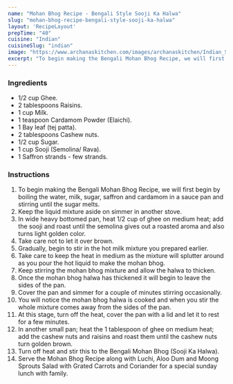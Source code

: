 ---
name: "Mohan Bhog Recipe - Bengali Style Sooji Ka Halwa"
slug: "mohan-bhog-recipe-bengali-style-sooji-ka-halwa"
layout: 'RecipeLayout'
prepTime: "40"
cuisine: "Indian"
cuisineSlug: "indian"
image: "https://www.archanaskitchen.com/images/archanaskitchen/Indian_Sweets_Mithai/Mohan_Bhog_Recipe_-_Bengali_Style_Sooji_Ka_Halwa-1.jpg"
excerpt: "To begin making the Bengali Mohan Bhog Recipe, we will first begin by boiling the water, milk, sugar, saffron and cardamom in a sauce pan and stirring until the sugar melts"
---

### Ingredients

- 1/2 cup Ghee.
- 2 tablespoons Raisins.
- 1 cup Milk.
- 1 teaspoon Cardamom Powder (Elaichi).
- 1 Bay leaf (tej patta).
- 2 tablespoons Cashew nuts.
- 1/2 cup Sugar.
- 1 cup Sooji (Semolina/ Rava).
- 1 Saffron strands - few strands.

### Instructions

1. To begin making the Bengali Mohan Bhog Recipe, we will first begin by boiling the water, milk, sugar, saffron and cardamom in a sauce pan and stirring until the sugar melts.
1. Keep the liquid mixture aside on simmer in another stove.
1. In wide heavy bottomed pan, heat 1/2 cup of ghee on medium heat; add the sooji and roast until the semolina gives out a roasted aroma and also turns light golden color.
1. Take care not to let it over brown.
1. Gradually, begin to stir in the hot milk mixture you prepared earlier.
1. Take care to keep the heat in medium as the mixture will splutter around as you pour the hot liquid to make the mohan bhog.
1. Keep stirring the mohan bhog mixture and allow the halwa to thicken.
1. Once the mohan bhog halwa has thickened it will begin to leave the sides of the pan.
1. Cover the pan and simmer for a couple of minutes stirring occasionally.
1. You will notice the mohan bhog halwa is cooked and when you stir the whole mixture comes away from the sides of the pan.
1. At this stage, turn off the heat, cover the pan with a lid and let it to rest for a few minutes.
1. In another small pan; heat the 1 tablespoon of ghee on medium heat; add the cashew nuts and raisins and roast them until the cashew nuts turn golden brown.
1. Turn off heat and stir this to the Bengali Mohan Bhog (Sooji Ka Halwa).
1. Serve the Mohan Bhog Recipe along with Luchi, Aloo Dum and Moong Sprouts Salad with Grated Carrots and Coriander for a special sunday lunch with family.

